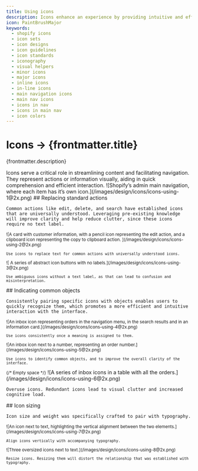 ```yaml
---
title: Using icons
description: Icons enhance an experience by providing intuitive and efficient navigation, conveying information concisely, and making it more visually appealing.
icon: PaintBrushMajor
keywords:
  - shopify icons
  - icon sets
  - icon designs
  - icon guidelines
  - icon standards
  - iconography
  - visual helpers
  - minor icons
  - major icons
  - inline icons
  - in-line icons
  - main navigation icons
  - main nav icons
  - icons in nav
  - icons in main nav
  - icon colors
---
```


# Icons &rarr; {frontmatter.title}

<Lede>{frontmatter.description}</Lede>

<Subnav />

<LayoutSection card>
  <Text>
    Icons serve a critical role in streamlining content and facilitating
    navigation. They represent actions or information visually, aiding in quick
    comprehension and efficient interaction.
  </Text>
  <Large>
    ![Shopify’s admin main navigation, where each item has it’s own
    icon.](/images/design/icons/icons-using-1@2x.png)
  </Large>
</LayoutSection>

<LayoutSection card>
  <Text>
    ## Replacing standard actions

    Common actions like edit, delete, and search have established icons that are universally understood. Leveraging pre-existing knowledge will improve clarity and help reduce clutter, since these icons require no text label.

  </Text>
  <Small variant="do">
    ![A card with customer information, with a pencil icon representing the edit action, and a clipboard icon representing the copy to clipboard action. ](/images/design/icons/icons-using-2@2x.png)

    Use icons to replace text for common actions with universally understood icons.

  </Small>

  <Small variant="dont">
    ![ A series of abstract icon buttons with no labels.](/images/design/icons/icons-using-3@2x.png)

    Use ambiguous icons without a text label, as that can lead to confusion and misinterpretation.

  </Small>
</LayoutSection>

<LayoutSection card>
  <Text>
    ## Indicating common objects

    Consistently pairing specific icons with objects enables users to quickly recognize them, which promotes a more efficient and intuitive interaction with the interface.

  </Text>
  <Small variant="do">
    ![An inbox icon representing orders in the navigation menu, in the search results and in an information card.](/images/design/icons/icons-using-4@2x.png)

    Use icons consistently once a meaning is assigned to them.

  </Small>
  <Small variant="do">
    ![An inbox icon next to a number, representing an order number.](/images/design/icons/icons-using-5@2x.png)

    Use icons to identify common objects, and to improve the overall clarity of the interface.

  </Small>
  <Small>{/* Empty space */}</Small>
  <Large variant="dont">
    ![A series of inbox icons in a table with all the orders.](/images/design/icons/icons-using-6@2x.png)

    Overuse icons. Redundant icons lead to visual clutter and increased cognitive load.

  </Large>
</LayoutSection>

<LayoutSection card>
  <Text>
    ## Icon sizing

    Icon size and weight was specifically crafted to pair with typography.

  </Text>
  <Small variant="do">
    ![An icon next to text, highlighting the vertical alignment between the two elements.](/images/design/icons/icons-using-7@2x.png)

    Align icons vertically with accompanying typography.

  </Small>
  <Small variant="dont">
    ![Three oversized icons next to text.](/images/design/icons/icons-using-8@2x.png)

    Resize icons. Resizing them will distort the relationship that was established with typography.

  </Small>
</LayoutSection>
